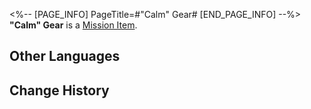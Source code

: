 <%-- [PAGE_INFO]
PageTitle=#"Calm" Gear#
[END_PAGE_INFO] --%>
{{Item Infobox
|id          = 140406
|image       = Item Calm Gear.png
|type        = Mission Item
|invCategory = Missions
|rarity      = 3
|effect      = 
|description = A manifestation of the emotion "Calm" in the Dreamscape. It can be used to repair people's Emo Dial and recover their lost emotions or memories.
}}
'''"Calm" Gear''' is a [[Mission Item]].

==Other Languages==
{{Other Languages
|en   = "Calm" Gear
|zhs  = 「镇静」齿轮
|zht  = 「鎮靜」齒輪
|ja   = 「平常心」の歯車
|ko   = 「평온」 톱니바퀴
|es   = Engranaje de la calma
|fr   = Engrenage de «&nbsp;Calme&nbsp;»
|ru   = Шестерня «Покой»
|th   = ฟันเฟือง "สงบนิ่ง"
|vi   = Bánh Răng Điềm Tĩnh
|de   = Ruhe-Zahnrad
|id   = Gir "Ketenangan"
|pt   = Engrenagem "Tranquila"
}}

==Change History==
{{Change History|2.0}}